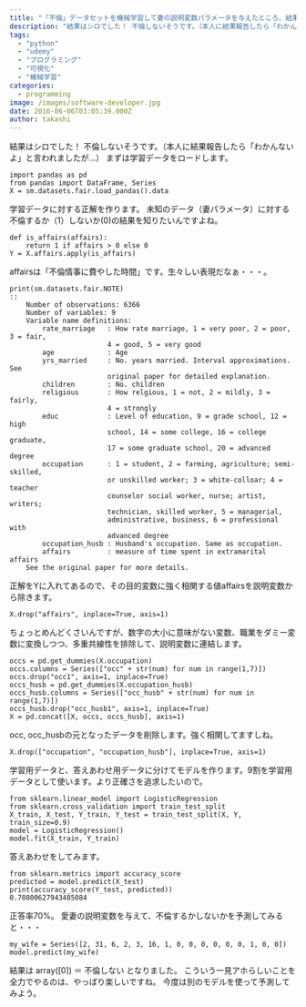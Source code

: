 ```yaml
---
title: "「不倫」データセットを機械学習して妻の説明変数パラメータを与えたところ、結果は…"
description: "結果はシロでした！ 不倫しないそうです。（本人に結果報告したら「わかんないよ」と言われましたが…）まずは学習データをロードします。import pandas a..."
tags:
  - "python"
  - "udemy"
  - "プログラミング"
  - "可視化"
  - "機械学習"
categories:
  - programming
image: /images/software-developer.jpg
date: 2016-06-06T03:05:39.000Z
author: takashi
---
```



結果はシロでした！ 不倫しないそうです。（本人に結果報告したら「わかんないよ」と言われましたが…）
まずは学習データをロードします。
<pre><code class="python">import pandas as pd
from pandas import DataFrame, Series
X = sm.datasets.fair.load_pandas().data
</code></pre>
学習データに対する正解を作ります。
未知のデータ（妻パラメータ）に対する不倫するか（1）しないか(0)の結果を知りたいんですよね。
<pre><code class="python">def is_affairs(affairs):
    return 1 if affairs &gt; 0 else 0
Y = X.affairs.apply(is_affairs)
</code></pre>
affairsは「不倫情事に費やした時間」です。生々しい表現だなぁ・・・。
<pre><code class="python">print(sm.datasets.fair.NOTE)
::
    Number of observations: 6366
    Number of variables: 9
    Variable name definitions:
        rate_marriage   : How rate marriage, 1 = very poor, 2 = poor, 3 = fair,
                        4 = good, 5 = very good
        age             : Age
        yrs_married     : No. years married. Interval approximations. See
                        original paper for detailed explanation.
        children        : No. children
        religious       : How relgious, 1 = not, 2 = mildly, 3 = fairly,
                        4 = strongly
        educ            : Level of education, 9 = grade school, 12 = high
                        school, 14 = some college, 16 = college graduate,
                        17 = some graduate school, 20 = advanced degree
        occupation      : 1 = student, 2 = farming, agriculture; semi-skilled,
                        or unskilled worker; 3 = white-colloar; 4 = teacher
                        counselor social worker, nurse; artist, writers;
                        technician, skilled worker, 5 = managerial,
                        administrative, business, 6 = professional with
                        advanced degree
        occupation_husb : Husband's occupation. Same as occupation.
        affairs         : measure of time spent in extramarital affairs
    See the original paper for more details.
</code></pre>
正解をYに入れてあるので、その目的変数に強く相関する値affairsを説明変数から除きます。
<pre><code class="python">X.drop("affairs", inplace=True, axis=1)
</code></pre>
ちょっとめんどくさいんですが、数字の大小に意味がない変数、職業をダミー変数に変換しつつ、多重共線性を排除して、説明変数に連結します。
<pre><code class="python">occs = pd.get_dummies(X.occupation)
occs.columns = Series(["occ" + str(num) for num in range(1,7)])
occs.drop("occ1", axis=1, inplace=True)
occs_husb = pd.get_dummies(X.occupation_husb)
occs_husb.columns = Series(["occ_husb" + str(num) for num in range(1,7)])
occs_husb.drop("occ_husb1", axis=1, inplace=True)
X = pd.concat([X, occs, occs_husb], axis=1)
</code></pre>
occ, occ_husbの元となったデータを削除します。強く相関してますしね。
<pre><code class="python">X.drop(["occupation", "occupation_husb"], inplace=True, axis=1)
</code></pre>
学習用データと、答えあわせ用データに分けてモデルを作ります。9割を学習用データとして使います。より正確さを追求したいので。
<pre><code class="python">from sklearn.linear_model import LogisticRegression
from sklearn.cross_validation import train_test_split
X_train, X_test, Y_train, Y_test = train_test_split(X, Y, train_size=0.9)
model = LogisticRegression()
model.fit(X_train, Y_train)
</code></pre>
答えあわせをしてみます。
<pre><code class="python">from sklearn.metrics import accuracy_score
predicted = model.predict(X_test)
print(accuracy_score(Y_test, predicted))
0.70800627943485084
</code></pre>
正答率70%。
愛妻の説明変数を与えて、不倫するかしないかを予測してみると・・・
<pre><code class="python">my_wife = Series([2, 31, 6, 2, 3, 16, 1, 0, 0, 0, 0, 0, 0, 1, 0, 0])
model.predict(my_wife)
</code></pre>
結果は array([0]) ＝ 不倫しない となりました。
こういう一見アホらしいことを全力でやるのは、やっぱり楽しいですね。
今度は別のモデルを使って予測してみよう。